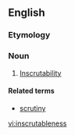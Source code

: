 ==English==
===Etymology===
{{suffix|inscrutable|ness}}

===Noun===
{{en-noun|es}}

# [[inscrutability|Inscrutability]]

====Related terms====
*[[scrutiny]]

[[vi:inscrutableness]]